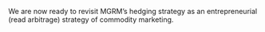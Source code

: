 We are now ready to revisit MGRM's hedging strategy as an entrepreneurial (read arbitrage) strategy of commodity marketing. 
